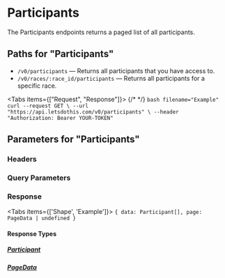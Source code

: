 


# Participants

The Participants endpoints returns a paged list of all participants.

## Paths for "Participants"

- `/v0/participants` — Returns all participants that you have access to.
- `/v0/races/:race_id/participants` — Returns all participants for a specific race.

<Tabs items={["Request", "Response"]}>
  {/* <!-- prettier-ignore --> */}
  <Tab>
    ```bash filename="Example"
    curl --request GET \
      --url "https://api.letsdothis.com/v0/participants" \
      --header "Authorization: Bearer YOUR-TOKEN"
    ```
  </Tab>
  <Tab>
    <ExampleContent />
  </Tab>
</Tabs>

## Parameters for "Participants"

### Headers

<Authorization />

### Query Parameters

<DefaultQueryParameters />

### Response

<Tabs items={['Shape', 'Example']}>
  <Tab>
    ```
    {
      data: Participant[],
      page: PageData | undefined
    }
    ```
  </Tab>
  <Tab>
    <ExampleContent />
  </Tab>
</Tabs>

#### Response Types

##### [Participant](/entities/participant)

<Participant />

##### [PageData](/entities/pageData)

<PageData />
